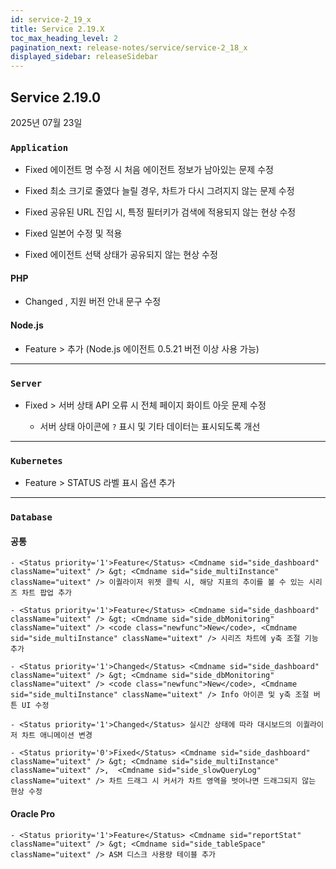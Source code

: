 ```yaml
---
id: service-2_19_x
title: Service 2.19.X
toc_max_heading_level: 2
pagination_next: release-notes/service/service-2_18_x
displayed_sidebar: releaseSidebar
---
```


## Service 2.19.0

2025년 07월 23일

<div class='indentTab'>

### `Application`

- <Status priority='0'>Fixed</Status> <Cmdname sid="agent_list" className="uitext" /> 에이전트 명 수정 시 처음 에이전트 정보가 남아있는 문제 수정

- <Status priority='0'>Fixed</Status> <Cmdname sid="speed_chart" className="uitext" /> 최소 크기로 줄였다 늘릴 경우, 차트가 다시 그려지지 않는 문제 수정

- <Status priority='0'>Fixed</Status> <Cmdname sid="transaction_map" className="uitext" /> 공유된 URL 진입 시, 특정 필터키가 검색에 적용되지 않는 현상 수정

- <Status priority='0'>Fixed</Status> <Cmdname sid="side_agentSetting" className="uitext" /> 일본어 수정 및 적용

- <Status priority='0'>Fixed</Status> <Cmdname sid="side_statistics" className="uitext" /> 에이전트 선택 상태가 공유되지 않는 현상 수정

#### PHP

- <Status priority='1'>Changed</Status> <Cmdname sid="add_project" className="uitext" />, <Cmdname sid="TTL07075" className="uitext" /> 지원 버전 안내 문구 수정

#### Node.js 

- <Status priority='1'>Feature</Status> <Cmdname sid="side_agentsConfiguration" className="uitext" /> &gt; <Cmdname sid="side_systemGarbageCollection" className="uitext" /> 추가 (Node.js 에이전트 0.5.21 버전 이상 사용 가능)

---

### `Server`

- <Status priority='0'>Fixed</Status> <Cmdname sid="side_serverList" className="uitext" /> &gt; <Cmdname sid="side_serverDetail" className="uitext" /> 서버 상태 API 오류 시 전체 페이지 화이트 아웃 문제 수정

    - 서버 상태 아이콘에 `?` 표시 및 기타 데이터는 표시되도록 개선

---

### `Kubernetes`

- <Status priority='1'>Feature</Status> <Cmdname sid="side_dashboard" className="uitext" /> &gt; <Cmdname sid="container_map" className="uitext" /> STATUS 라벨 표시 옵션 추가

---

### `Database`

#### 공통

    - <Status priority='1'>Feature</Status> <Cmdname sid="side_dashboard" className="uitext" /> &gt; <Cmdname sid="side_multiInstance" className="uitext" /> 이퀄라이저 위젯 클릭 시, 해당 지표의 추이를 볼 수 있는 시리즈 차트 팝업 추가

    - <Status priority='1'>Feature</Status> <Cmdname sid="side_dashboard" className="uitext" /> &gt; <Cmdname sid="side_dbMonitoring" className="uitext" /> <code class="newfunc">New</code>, <Cmdname sid="side_multiInstance" className="uitext" /> 시리즈 차트에 y축 조절 기능 추가

    - <Status priority='1'>Changed</Status> <Cmdname sid="side_dashboard" className="uitext" /> &gt; <Cmdname sid="side_dbMonitoring" className="uitext" /> <code class="newfunc">New</code>, <Cmdname sid="side_multiInstance" className="uitext" /> Info 아이콘 및 y축 조절 버튼 UI 수정

    - <Status priority='1'>Changed</Status> 실시간 상태에 따라 대시보드의 이퀄라이저 차트 애니메이션 변경

    - <Status priority='0'>Fixed</Status> <Cmdname sid="side_dashboard" className="uitext" /> &gt; <Cmdname sid="side_multiInstance" className="uitext" />,  <Cmdname sid="side_slowQueryLog" className="uitext" /> 차트 드래그 시 커서가 차트 영역을 벗어나면 드래그되지 않는 현상 수정

#### Oracle Pro

    - <Status priority='1'>Feature</Status> <Cmdname sid="reportStat" className="uitext" /> &gt; <Cmdname sid="side_tableSpace" className="uitext" /> ASM 디스크 사용량 테이블 추가

</div> 